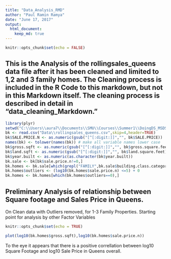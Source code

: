 ---
title: "Data_Analysis_RMD"
author: "Paul Ramin Ramya"
date: "June 17, 2017"
output:
  html_document:
    keep_md: true
---

```{r setup, include=FALSE}
knitr::opts_chunk$set(echo = FALSE)
```

## This is the Analysis of the rollingsales_queens data file after it has been cleaned and limited to 1,2 and 3 family homes.  The Cleaning process is included in the R Code to this markdown, but not in this Markdown itself.  The cleaning process is described in detail in "data_cleaning_Markdown."

```{r}

library(plyr)
setwd("C:\\Users\\aura7\\Documents\\SMU\\Courses\\Summer1\\DoingDS_MSDS6306\\week6\\Unit6_Assignment\\Rollingsales_queens")
bk <- read.csv("Data\\rollingsales_queens.csv",skip=4,header=TRUE)
bk$SALE.PRICE.N <- as.numeric(gsub("[^[:digit:]]","", bk$SALE.PRICE))
names(bk) <- tolower(names(bk)) # make all variable names lower case
bk$gross.sqft <- as.numeric(gsub("[^[:digit:]]","", bk$gross.square.feet))
bk$land.sqft <- as.numeric(gsub("[^[:digit:]]","", bk$land.square.feet))
bk$year.built <- as.numeric(as.character(bk$year.built))
bk.sale <- bk[bk$sale.price.n!=0,]
bk.homes <- bk.sale[which(grepl("FAMILY",bk.sale$building.class.category)),]
bk.homes$outliers <- (log10(bk.homes$sale.price.n) <=5) + 0
bk.homes <- bk.homes[which(bk.homes$outliers==0),]
```

##  Preliminary Analysis of relationship between Square footage and Sales Price in Queens.
On Clean data with Outliers removed, for 1-3 Family Properties.
Starting point for analysis by other Factor Variables
```{r}
knitr::opts_chunk$set(echo = TRUE)
```

```{r}

plot(log10(bk.homes$gross.sqft),log10(bk.homes$sale.price.n))
```

To the eye it appears that there is a positive correllation between log10 Square Footage and log10 Sale Price in Queens overall.